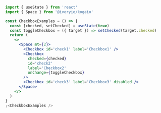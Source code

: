 ```jsx
import { useState } from 'react'
import { Space } from '@ivoryio/kogaio'

const CheckboxExamples = () => {
  const [checked, setChecked] = useState(true)
  const toggleCheckbox = ({ target }) => setChecked(target.checked)
  return (
    <>
      <Space mt={2}>
        <Checkbox id='check1' label='Checkbox1' />
        <Checkbox
          checked={checked}
          id='check2'
          label='Checkbox2'
          onChange={toggleCheckbox}
        />
        <Checkbox id='check3' label='Checkbox3' disabled />
      </Space>
    </>
  )
}
;<CheckboxExamples />
```

